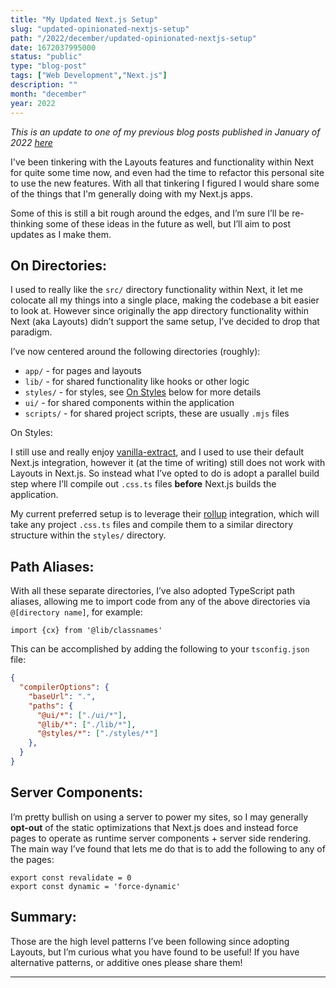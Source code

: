 ```yaml
---
title: "My Updated Next.js Setup"
slug: "updated-opinionated-nextjs-setup"
path: "/2022/december/updated-opinionated-nextjs-setup"
date: 1672037995000
status: "public"
type: "blog-post"
tags: ["Web Development","Next.js"]
description: ""
month: "december"
year: 2022
---
```



_This is an update to one of my previous blog posts published in January of 2022 [here](/blog/2022/january/my-opinionated-nextjs-setup)_

I've been tinkering with the Layouts features and functionality within Next for quite some time now, and even had the time to refactor this personal site to use the new features. With all that tinkering I figured I would share some of the things that I'm generally doing with my Next.js apps. 

Some of this is still a bit rough around the edges, and I’m sure I’ll be re-thinking some of these ideas in the future as well, but I’ll aim to post updates as I make them.

## On Directories:

I used to really like the `src/` directory functionality within Next, it let me colocate all my things into a single place, making the codebase a bit easier to look at. However since originally the app directory functionality within Next (aka Layouts) didn’t support the same setup, I’ve decided to drop that paradigm.

I’ve now centered around the following directories (roughly):

- `app/` - for pages and layouts
- `lib/` - for shared functionality like hooks or other logic
- `styles/` - for styles, see [On Styles](#on-styles) below for more details
- `ui/` - for shared components within the application
- `scripts/` - for shared project scripts, these are usually `.mjs` files

<Heading is="h2" variant="h2" id="on-styles">On Styles:</Heading>

I still use and really enjoy [vanilla-extract]([https://vanilla-extract.style/](https://vanilla-extract.style/)), and I used to use their default Next.js integration, however it (at the time of writing) still does not work with Layouts in Next.js. So instead what I’ve opted to do is adopt a parallel build step where I’ll compile out `.css.ts` files **before** Next.js builds the application.

My current preferred setup is to leverage their [rollup]([https://vanilla-extract.style/documentation/integrations/rollup/](https://vanilla-extract.style/documentation/integrations/rollup/)) integration, which will take any project `.css.ts` files and compile them to a similar directory structure within the `styles/` directory.

## Path Aliases:

With all these separate directories, I’ve also adopted TypeScript path aliases, allowing me to import code from any of the above directories via `@[directory name]`, for example:

```tsx
import {cx} from '@lib/classnames'
```

This can be accomplished by adding the following to your `tsconfig.json` file:

```json
{
  "compilerOptions": {
    "baseUrl": ".",
    "paths": {
      "@ui/*": ["./ui/*"],
      "@lib/*": ["./lib/*"],
      "@styles/*": ["./styles/*"]
    },
  }
}
```

## Server Components:

I’m pretty bullish on using a server to power my sites, so I may generally **opt-out** of the static optimizations that Next.js does and instead force pages to operate as runtime server components + server side rendering. The main way I’ve found that lets me do that is to add the following to any of the pages:

```tsx
export const revalidate = 0
export const dynamic = 'force-dynamic'
```

## Summary:

Those are the high level patterns I’ve been following since adopting Layouts, but I’m curious what you have found to be useful! If you have alternative patterns, or additive ones please share them!

<Spacer />

---

<Spacer />

